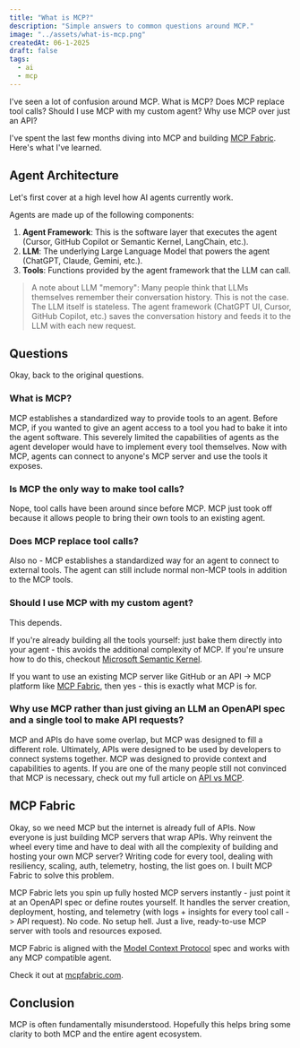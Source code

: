 ```yaml
---
title: "What is MCP?"
description: "Simple answers to common questions around MCP."
image: "../assets/what-is-mcp.png"
createdAt: 06-1-2025
draft: false
tags:
  - ai
  - mcp
---
```


I've seen a lot of confusion around MCP. What is MCP? Does MCP replace tool calls? Should I use MCP with my custom agent? Why use MCP over just an API?

I've spent the last few months diving into MCP and building [MCP Fabric](../../projects/mcp-fabric). Here's what I've learned.

## Agent Architecture

Let's first cover at a high level how AI agents currently work.

Agents are made up of the following components:

1. **Agent Framework**: This is the software layer that executes the agent (Cursor, GitHub Copilot or Semantic Kernel, LangChain, etc.).
2. **LLM**: The underlying Large Language Model that powers the agent (ChatGPT, Claude, Gemini, etc.).
3. **Tools**: Functions provided by the agent framework that the LLM can call.

> A note about LLM "memory": Many people think that LLMs themselves remember their conversation history. This is not the case. The LLM itself is stateless. The agent framework (ChatGPT UI, Cursor, GitHub Copilot, etc.) saves the conversation history and feeds it to the LLM with each new request.

## Questions

Okay, back to the original questions.

### What is MCP?

MCP establishes a standardized way to provide tools to an agent. Before MCP, if you wanted to give an agent access to a tool you had to bake it into the agent software. This severely limited the capabilities of agents as the agent developer would have to implement every tool themselves. Now with MCP, agents can connect to anyone's MCP server and use the tools it exposes.

### Is MCP the only way to make tool calls?

Nope, tool calls have been around since before MCP. MCP just took off because it allows people to bring their own tools to an existing agent.

### Does MCP replace tool calls?

Also no - MCP establishes a standardized way for an agent to connect to external tools. The agent can still include normal non-MCP tools in addition to the MCP tools.

### Should I use MCP with my custom agent?

This depends.

If you're already building all the tools yourself: just bake them directly into your agent - this avoids the additional complexity of MCP. If you're unsure how to do this, checkout [Microsoft Semantic Kernel](https://learn.microsoft.com/en-us/semantic-kernel/overview/).

If you want to use an existing MCP server like GitHub or an API -> MCP platform like <a href="https://mcpfabric.com?utm_source=trevorloula&utm_medium=blog&utm_campaign=what-is-mcp&utm_content=blog-post" target="_blank" rel="noopener">MCP Fabric</a>, then yes - this is exactly what MCP is for.

### Why use MCP rather than just giving an LLM an OpenAPI spec and a single tool to make API requests?

MCP and APIs do have some overlap, but MCP was designed to fill a different role. Ultimately, APIs were designed to be used by developers to connect systems together. MCP was designed to provide context and capabilities to agents. If you are one of the many people still not convinced that MCP is necessary, check out my full article on [API vs MCP](../posts/api-vs-mcp).

## MCP Fabric

Okay, so we need MCP but the internet is already full of APIs. Now everyone is just building MCP servers that wrap APIs. Why reinvent the wheel every time and have to deal with all the complexity of building and hosting your own MCP server? Writing code for every tool, dealing with resiliency, scaling, auth, telemetry, hosting, the list goes on. I built MCP Fabric to solve this problem.

MCP Fabric lets you spin up fully hosted MCP servers instantly - just point it at an OpenAPI spec or define routes yourself. It handles the server creation, deployment, hosting, and telemetry (with logs + insights for every tool call -> API request). No code. No setup hell. Just a live, ready-to-use MCP server with tools and resources exposed.

MCP Fabric is aligned with the [Model Context Protocol](https://modelcontextprotocol.io/) spec and works with any MCP compatible agent.

Check it out at <a href="https://mcpfabric.com?utm_source=trevorloula&utm_medium=blog&utm_campaign=what-is-mcp&utm_content=blog-post-ad" target="_blank" rel="noopener">mcpfabric.com</a>.

## Conclusion

MCP is often fundamentally misunderstood. Hopefully this helps bring some clarity to both MCP and the entire agent ecosystem.
